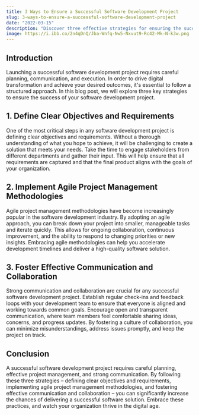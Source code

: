 ```yaml
---
title: 3 Ways to Ensure a Successful Software Development Project
slug: 3-ways-to-ensure-a-successful-software-development-project
date: "2022-03-15"
description: "Discover three effective strategies for ensuring the success of your software development project and driving digital transformation within your organization."
image: https://i.ibb.co/2n4qDnQ/Jba-Wnfq-Nw5-Nxvut9-Rc42-Mk-N-k3w.png
---
```


## Introduction

Launching a successful software development project requires careful planning, communication, and execution. In order to drive digital transformation and achieve your desired outcomes, it's essential to follow a structured approach. In this blog post, we will explore three key strategies to ensure the success of your software development project.

## 1. Define Clear Objectives and Requirements

One of the most critical steps in any software development project is defining clear objectives and requirements. Without a thorough understanding of what you hope to achieve, it will be challenging to create a solution that meets your needs. Take the time to engage stakeholders from different departments and gather their input. This will help ensure that all requirements are captured and that the final product aligns with the goals of your organization.

## 2. Implement Agile Project Management Methodologies

Agile project management methodologies have become increasingly popular in the software development industry. By adopting an agile approach, you can break down your project into smaller, manageable tasks and iterate quickly. This allows for ongoing collaboration, continuous improvement, and the ability to respond to changing priorities or new insights. Embracing agile methodologies can help you accelerate development timelines and deliver a high-quality software solution.

## 3. Foster Effective Communication and Collaboration

Strong communication and collaboration are crucial for any successful software development project. Establish regular check-ins and feedback loops with your development team to ensure that everyone is aligned and working towards common goals. Encourage open and transparent communication, where team members feel comfortable sharing ideas, concerns, and progress updates. By fostering a culture of collaboration, you can minimize misunderstandings, address issues promptly, and keep the project on track.

## Conclusion

A successful software development project requires careful planning, effective project management, and strong communication. By following these three strategies – defining clear objectives and requirements, implementing agile project management methodologies, and fostering effective communication and collaboration – you can significantly increase the chances of delivering a successful software solution. Embrace these practices, and watch your organization thrive in the digital age.